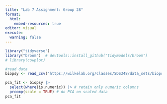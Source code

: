 ```yaml
---
title: "Lab 7 Assignment: Group 28"
format:
  html:
    embed-resources: true
editor: visual
execute: 
  warning: false
---
```

```r
library("tidyverse")
library("broom")  # devtools::install_github("tidymodels/broom")
# library(cowplot)
```

```r
#read data
biopsy <- read_csv("https://wilkelab.org/classes/SDS348/data_sets/biopsy.csv")
```
```r
pca_fit <- biopsy |>
  select(where(is.numeric)) |> # retain only numeric columns
  prcomp(scale = TRUE) # do PCA on scaled data
pca_fit
```




